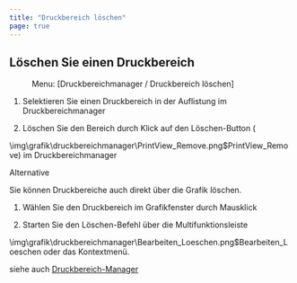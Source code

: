 ```yaml
---
title: "Druckbereich löschen"
page: true
---
```

## L&#246;schen Sie einen Druckbereich
<GeoMapper> <Menu> Menu: [Druckbereichmanager / Druckbereich löschen] </Menu> 


1. Selektieren Sie einen Druckbereich in der Auflistung im Druckbereichmanager


2. L&#246;schen Sie den Bereich durch Klick auf den L&#246;schen-Button  (


<Image>\img\grafik\druckbereichmanager\PrintView_Remove.png$PrintView_Remove</Image>) im Druckbereichmanager





Alternative


Sie k&#246;nnen Druckbereiche auch direkt &#252;ber die Grafik l&#246;schen.

1. W&#228;hlen Sie den Druckbereich im Grafikfenster durch Mausklick


2. Starten Sie den L&#246;schen-Befehl &#252;ber die Multifunktionsleiste 


<Image>\img\grafik\druckbereichmanager\Bearbeiten_Loeschen.png$Bearbeiten_Loeschen</Image> oder das Kontextmen&#252;.





siehe auch [Druckbereich-Manager](../benutzeroberflaeche/druckbereich-manager)

</GeoMapper>
